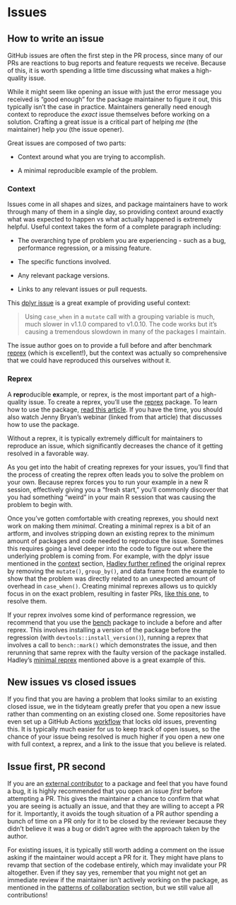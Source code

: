 # Issues {#sec-issues .unnumbered}

## How to write an issue {#sec-how-to-write-an-issue}

GitHub issues are often the first step in the PR process, since many of our PRs are reactions to bug reports and feature requests we receive.
Because of this, it is worth spending a little time discussing what makes a high-quality issue.

While it might seem like opening an issue with just the error message you received is "good enough" for the package maintainer to figure it out, this typically isn't the case in practice.
Maintainers generally need enough context to reproduce the *exact* issue themselves before working on a solution.
Crafting a great issue is a critical part of helping *me* (the maintainer) help *you* (the issue opener).

Great issues are composed of two parts:

-   Context around what you are trying to accomplish.

-   A minimal reproducible example of the problem.

### Context {#sec-issue-context}

Issues come in all shapes and sizes, and package maintainers have to work through many of them in a single day, so providing context around exactly what was expected to happen vs what actually happened is extremely helpful.
Useful context takes the form of a complete paragraph including:

-   The overarching type of problem you are experiencing - such as a bug, performance regression, or a missing feature.

-   The specific functions involved.

-   Any relevant package versions.

-   Links to any relevant issues or pull requests.

This [dplyr issue](https://github.com/tidyverse/dplyr/issues/6674) is a great example of providing useful context:

> Using `case_when` in a `mutate` call with a grouping variable is much, much slower in v1.1.0 compared to v1.0.10.
> The code works but it's causing a tremendous slowdown in many of the packages I maintain.

The issue author goes on to provide a full before and after benchmark [reprex](#sec-issue-reprex) (which is excellent!), but the context was actually so comprehensive that we could have reproduced this ourselves without it.

### Reprex {#sec-issue-reprex}

A **repr**oducible **ex**ample, or reprex, is the most important part of a high-quality issue.
To create a reprex, you'll use the [reprex](https://reprex.tidyverse.org/) package.
To learn how to use the package, [read this article](https://reprex.tidyverse.org/articles/learn-reprex.html).
If you have the time, you should also watch Jenny Bryan's webinar (linked from that article) that discusses how to use the package.

Without a reprex, it is typically extremely difficult for maintainers to reproduce an issue, which significantly decreases the chance of it getting resolved in a favorable way.

As you get into the habit of creating reprexes for your issues, you'll find that the process of creating the reprex often leads you to solve the problem on your own.
Because reprex forces you to run your example in a new R session, effectively giving you a "fresh start," you'll commonly discover that you had something "weird" in your main R session that was causing the problem to begin with.

Once you've gotten comfortable with creating reprexes, you should next work on making them *minimal*.
Creating a minimal reprex is a bit of an artform, and involves stripping down an existing reprex to the minimum amount of packages and code needed to reproduce the issue.
Sometimes this requires going a level deeper into the code to figure out where the underlying problem is coming from.
For example, with the dplyr issue mentioned in the [context](#sec-issue-context) section, [Hadley further refined](https://github.com/tidyverse/dplyr/issues/6674#issuecomment-1412175315) the original reprex by removing the `mutate()`, `group_by()`, and data frame from the example to show that the problem was directly related to an unexpected amount of overhead in `case_when()`.
Creating minimal reprexes allows us to quickly focus in on the exact problem, resulting in faster PRs, [like this one](https://github.com/tidyverse/dplyr/pull/6711), to resolve them.

If your reprex involves some kind of performance regression, we recommend that you use the [bench](https://bench.r-lib.org/) package to include a before and after reprex.
This involves installing a version of the package before the regression (with `devtools::install_version()`), running a reprex that involves a call to `bench::mark()` which demonstrates the issue, and then rerunning that same reprex with the faulty version of the package installed.
Hadley's [minimal reprex](https://github.com/tidyverse/dplyr/issues/6674#issuecomment-1412175315) mentioned above is a great example of this.

## New issues vs closed issues

If you find that you are having a problem that looks similar to an existing closed issue, we in the tidyteam greatly prefer that you open a new issue rather than commenting on an existing closed one.
Some repositories have even set up a GitHub Actions [workflow](https://github.com/tidymodels/.github/blob/main/lock.yaml) that locks old issues, preventing this.
It is typically much easier for us to keep track of open issues, so the chance of your issue being resolved is much higher if you open a new one with full context, a reprex, and a link to the issue that you believe is related.

## Issue first, PR second {#sec-issue-first-pr-second}

If you are an [external contributor](#sec-external-contributions) to a package and feel that you have found a bug, it is highly recommended that you open an issue *first* before attempting a PR.
This gives the maintainer a chance to confirm that what you are seeing is actually an issue, and that they are willing to accept a PR for it.
Importantly, it avoids the tough situation of a PR author spending a bunch of time on a PR only for it to be closed by the reviewer because they didn't believe it was a bug or didn't agree with the approach taken by the author.

For existing issues, it is typically still worth adding a comment on the issue asking if the maintainer would accept a PR for it.
They might have plans to revamp that section of the codebase entirely, which may invalidate your PR altogether.
Even if they say yes, remember that you might not get an immediate review if the maintainer isn't actively working on the package, as mentioned in the [patterns of collaboration](#sec-external-contributions) section, but we still value all contributions!
